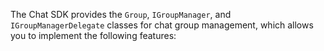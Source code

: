 <PlatformWrapper platform="windows">

The Chat SDK provides the `Group`, `IGroupManager`, and `IGroupManagerDelegate` classes for chat group management, which allows you to implement the following features:

</PlatformWrapper>